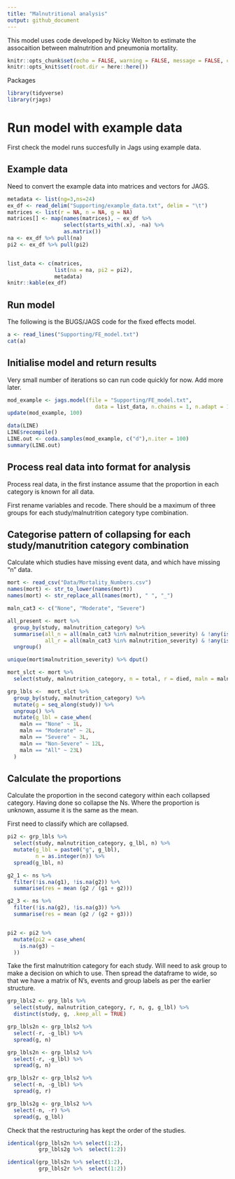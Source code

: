 ```yaml
---
title: "Malnutritional analysis"
output: github_document
---
```


This model uses code developed by Nicky Welton to estimate the assocaition between malnutrition and pneumonia mortality. 

```r
knitr::opts_chunk$set(echo = FALSE, warning = FALSE, message = FALSE, cache = TRUE)
knitr::opts_knit$set(root.dir = here::here())
```


Packages 

```r
library(tidyverse)
library(rjags)
```


# Run model with example data

First check the model runs succesfully in Jags using example data.

## Example data

Need to convert the example data into matrices and vectors for JAGS.

```r
metadata <- list(ng=3,ns=24)
ex_df <- read_delim("Supporting/example_data.txt", delim = "\t")
matrices <- list(r = NA, n = NA, g = NA)
matrices[] <- map(names(matrices), ~ ex_df %>% 
                  select(starts_with(.x), -na) %>% 
                  as.matrix())
na <- ex_df %>% pull(na)
pi2 <- ex_df %>% pull(pi2)


list_data <- c(matrices, 
               list(na = na, pi2 = pi2),
               metadata)
knitr::kable(ex_df)
```


## Run model

The following is the BUGS/JAGS code for the fixed effects model.

```r
a <- read_lines("Supporting/FE_model.txt")
cat(a)
```

## Initialise model and return results

Very small number of iterations so can run code quickly for now. Add more later.

```r
mod_example <- jags.model(file = "Supporting/FE_model.txt",
                            data = list_data, n.chains = 1, n.adapt = 1000)
update(mod_example, 100)

data(LINE)
LINE$recompile()
LINE.out <- coda.samples(mod_example, c("d"),n.iter = 100)
summary(LINE.out)
```

## Process real data into format for analysis

Process real data, in the first instance assume that the proportion in each category is known for all data.

First rename variables and recode. There should be a maximum of three groups for each study/malnutrition category type combination.

## Categorise pattern of collapsing for each study/manutrition category combination

Calculate which studies have missing event data, and which have missing "n" data.

```r
mort <- read_csv("Data/Mortality_Numbers.csv")
names(mort) <- str_to_lower(names(mort)) 
names(mort) <- str_replace_all(names(mort), " ", "_")

maln_cat3 <- c("None", "Moderate", "Severe")

all_present <- mort %>% 
  group_by(study, malnutrition_category) %>% 
  summarise(all_n = all(maln_cat3 %in% malnutrition_severity) & !any(is.na(total)),
            all_r = all(maln_cat3 %in% malnutrition_severity) & !any(is.na(died))) %>% 
  ungroup()

unique(mort$malnutrition_severity) %>% dput()

```


```r
mort_slct <- mort %>% 
  select(study, malnutrition_category, n = total, r = died, maln = malnutrition_severity)

grp_lbls <-  mort_slct %>% 
  group_by(study, malnutrition_category) %>% 
  mutate(g = seq_along(study)) %>% 
  ungroup() %>% 
  mutate(g_lbl = case_when(
    maln == "None" ~ 1L,
    maln == "Moderate" ~ 2L,
    maln == "Severe" ~ 3L,
    maln == "Non-Severe" ~ 12L,
    maln == "All" ~ 23L)
  )

```

## Calculate the proportions 

Calculate the proportion in the second category within each collapsed category. Having done so collapse the Ns. Where the proportion is unknown, assume it is the same as the mean.

First need to classify which are collapsed.

```r


pi2 <- grp_lbls %>% 
  select(study, malnutrition_category, g_lbl, n) %>% 
  mutate(g_lbl = paste0("g", g_lbl),
         n = as.integer(n)) %>% 
  spread(g_lbl, n)

g2_1 <- ns %>% 
  filter(!is.na(g1), !is.na(g2)) %>% 
  summarise(res = mean (g2 / (g1 + g2))) 

g2_3 <- ns %>% 
  filter(!is.na(g2), !is.na(g3)) %>% 
  summarise(res = mean (g2 / (g2 + g3))) 


pi2 <- pi2 %>% 
  mutate(pi2 = case_when(
    is.na(g3) ~ 
  ))


```

Take the first malnutrition category for each study. Will need to ask group to make a decision on which to use. Then spread the dataframe to wide, so that we have a matrix of N's, events and group labels as per the earlier structure.


```r
grp_lbls2 <- grp_lbls %>% 
  select(study, malnutrition_category, r, n, g, g_lbl) %>% 
  distinct(study, g, .keep_all = TRUE)

grp_lbls2n <- grp_lbls2 %>% 
  select(-r, -g_lbl) %>% 
  spread(g, n)

grp_lbls2n <- grp_lbls2 %>% 
  select(-r, -g_lbl) %>% 
  spread(g, n)

grp_lbls2r <- grp_lbls2 %>% 
  select(-n, -g_lbl) %>% 
  spread(g, r)

grp_lbls2g <- grp_lbls2 %>% 
  select(-n, -r) %>% 
  spread(g, g_lbl)

```

Check that the restructuring has kept the order of the studies.

```r

identical(grp_lbls2n %>% select(1:2),
          grp_lbls2g %>%  select(1:2))

identical(grp_lbls2n %>% select(1:2),
          grp_lbls2r %>%  select(1:2))

```



